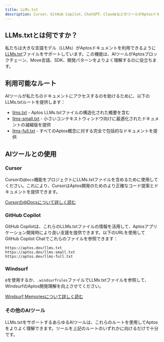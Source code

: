```yaml
---
title: LLMs.txt
description: Cursor、GitHub Copilot、ChatGPT、ClaudeなどのツールがAptosドキュメントを理解する方法。
---
```


## LLMs.txtとは何ですか？

私たちは大きな言語モデル（LLMs）がAptosドキュメントを利用できるように[LLMs.txt](https://llmstxt.org/)ファイルをサポートしています。この機能は、AIツールがAptosブロックチェーン、Move言語、SDK、開発パターンをよりよく理解するのに役立ちます。

## 利用可能なルート

AIツールが私たちのドキュメントにアクセスするのを助けるために、以下のLLMs.txtルートを提供します：

- [llms.txt](/llms.txt) - Aptos LLMs.txtファイルの構造化された概要を含む
- [llms-small.txt](/llms-small.txt) - 小さいコンテキストウィンドウ向けに最適化されたドキュメントの凝縮版を提供
- [llms-full.txt](/llms-full.txt) - すべてのAptos概念に対する完全で包括的なドキュメントを提供

## AIツールとの使用

### Cursor

Cursorの`@Docs`機能をプロジェクトにLLMs.txtファイルを含めるために使用してください。これにより、CursorはAptos開発のためのより正確なコード提案とドキュメントを提供できます。

[Cursorの@Docsについて詳しく読む](https://docs.cursor.com/context/@-symbols/@-docs)

### GitHub Copilot

GitHub Copilotは、これらのLLMs.txtファイルの情報を活用して、Aptosアプリケーション開発時により良い支援を提供できます。以下のURLを使用してGitHub Copilot Chatでこれらのファイルを参照できます：

```
https://aptos.dev/llms.txt
https://aptos.dev/llms-small.txt
https://aptos.dev/llms-full.txt
```

### Windsurf

`@`を使用するか、`.windsurfrules`ファイルでLLMs.txtファイルを参照して、WindsurfのAptos開発理解を向上させてください。

[Windsurf Memoriesについて詳しく読む](https://docs.codeium.com/windsurf/memories#memories-and-rules)

### その他のAIツール

LLMs.txtをサポートするあらゆるAIツールは、これらのルートを使用してAptosをよりよく理解できます。ツールを上記のルートのいずれかに向けるだけで十分です。
